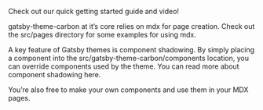 Check out our quick getting started guide and video!

gatsby-theme-carbon at it’s core relies on mdx for page creation. Check out the src/pages directory for some examples for using mdx.

A key feature of Gatsby themes is component shadowing. By simply placing a component into the src/gatsby-theme-carbon/components location, you can override components used by the theme. You can read more about component shadowing here.

You’re also free to make your own components and use them in your MDX pages.
